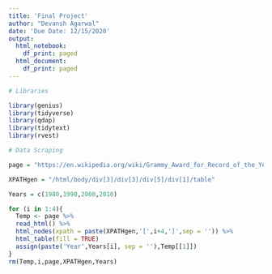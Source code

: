 ```yaml
---
title: 'Final Project'
author: "Devansh Agarwal"
date: 'Due Date: 12/15/2020'
output:
  html_notebook:
    df_print: paged
  html_document:
    df_print: paged
---
```


```r
# Libraries

library(genius)
library(tidyverse)
library(qdap)
library(tidytext)
library(rvest)
```

```r
# Data Scraping

page = "https://en.wikipedia.org/wiki/Grammy_Award_for_Record_of_the_Year"

XPATHgen = "/html/body/div[3]/div[3]/div[5]/div[1]/table"

Years = c(1980,1990,2000,2010)

for (i in 1:4){
  Temp <- page %>%
  read_html() %>%
  html_nodes(xpath = paste(XPATHgen,'[',i+4,']',sep = '')) %>%
  html_table(fill = TRUE)
  assign(paste('Year',Years[i], sep = ''),Temp[[1]])
}
rm(Temp,i,page,XPATHgen,Years)
```


